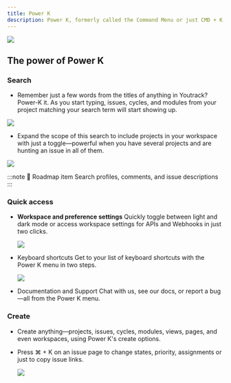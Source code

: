 ```yaml
---
title: Power K
description: Power K, formerly called the Command Menu or just CMD + K, is a list of shortcuts to actions you can take in Youtrack. It is your quick, keyboard-first, Youtrack navigator that offers several wishlist accessways to Youtrack’s destinations.
---
```


![](https://media.docs.getyoutrack.io/power-k/power-k1.webp#center)

## The power of Power K

### Search
 - Remember just a few words from the titles of anything in Youtrack? Power-K it. As you start typing, issues, cycles, and modules from your project matching your search term will start showing up.
 
 ![](https://media.docs.getyoutrack.io/power-k/power-k2.webp#center)

 - Expand the scope of this search to include projects in your workspace with just a toggle—powerful when you have several projects and are hunting an issue in all of them.

![](https://media.docs.getyoutrack.io/power-k/power-k3.webp#center)

:::note
  🎯
  Roadmap item
  Search profiles, comments, and issue descriptions
:::

### Quick access
 - **Workspace and preference settings**
     Quickly toggle between light and dark mode or access workspace settings for APIs and Webhooks in just two clicks.

   ![](https://media.docs.getyoutrack.io/power-k/power-k4.webp#center)

 - Keyboard shortcuts
   Get to your list of keyboard shortcuts with the Power K menu in two steps.

   ![](https://media.docs.getyoutrack.io/power-k/power-k5.webp#center)

 - Documentation and Support
   Chat with us, see our docs, or report a bug—all from the Power K menu.

### Create

 - Create anything—projects, issues, cycles, modules, views, pages, and even workspaces, using Power K's create options.
   
 - Press ⌘ + K on an issue page to change states, priority, assignments or just to copy issue links.

   ![](https://media.docs.getyoutrack.io/power-k/power-k6.webp#center)

